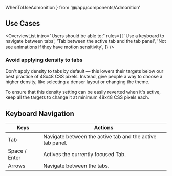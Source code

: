 ---
---

  WhenToUseAdmonition
} from '@/app/components/Admonition'

## Use Cases

<OverviewList intro="Users should be able to:" rules={[
  'Use a keyboard to navigate between tabs',
  'Tab between the active tab and the tab panel',
  'Not see animations if they have motion sensitivity',
]} />

### Avoid applying density to tabs

Don't apply density to tabs by default — this lowers their targets below our best practice of 48x48 CSS pixels. Instead, give people a way to choose a higher density, like selecting a denser layout or changing the theme.

To ensure that this density setting can be easily reverted when it's active, keep all the targets to change it at minimum 48x48 CSS pixels each.

## Keyboard Navigation

| Keys     | Actions                                                         |
| -------- | --------------------------------------------------------------- |
| Tab      | Navigate between the active tab and the active tab panel.       |
| Space / Enter      | Actives the currently focused Tab.                    |
| Arrows   | Navigate between the tabs.                                      |